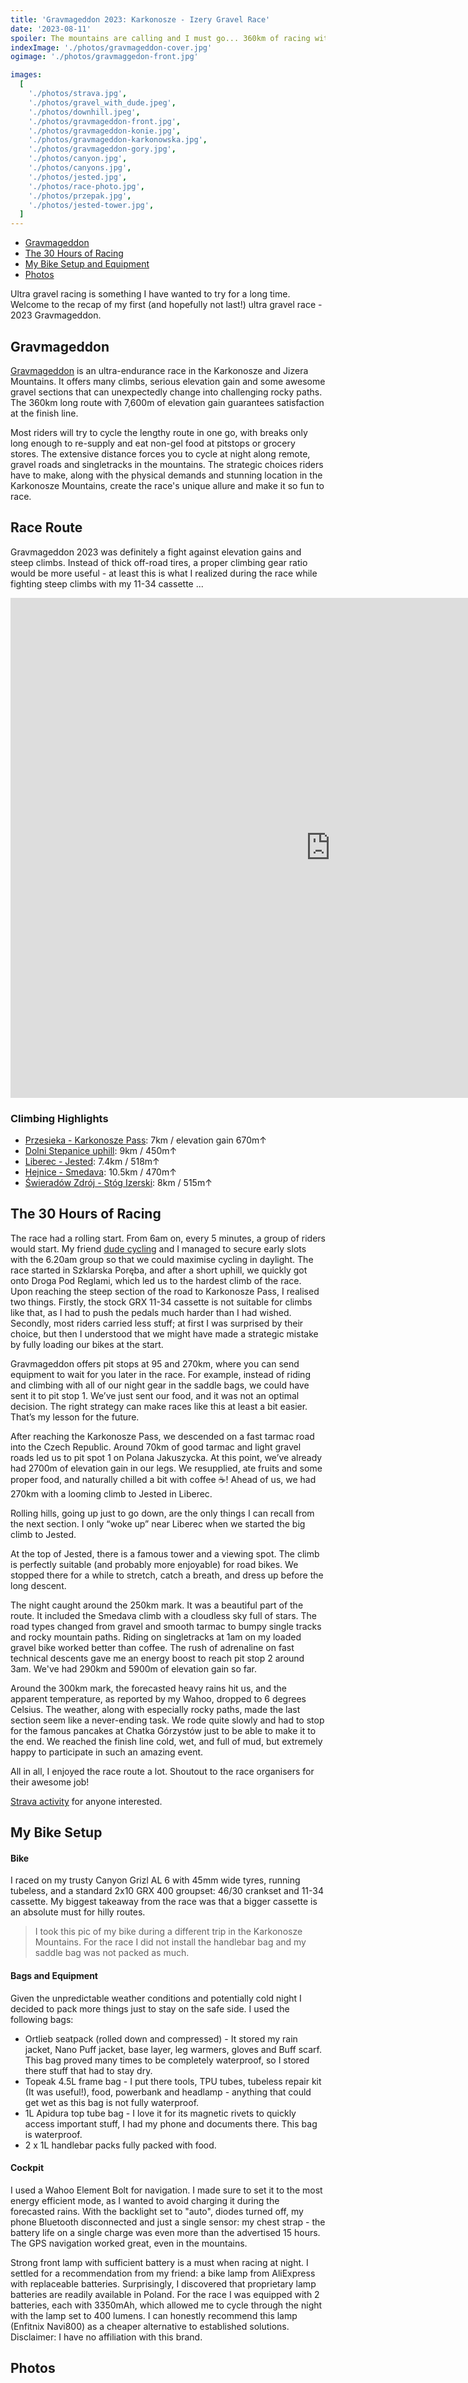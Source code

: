 ```yaml
---
title: 'Gravmageddon 2023: Karkonosze - Izery Gravel Race'
date: '2023-08-11'
spoiler: The mountains are calling and I must go... 360km of racing with 7,600m of elevation gain. Recap of the race and my bike setup.
indexImage: './photos/gravmageddon-cover.jpg'
ogimage: './photos/gravmaggedon-front.jpg'

images:
  [
    './photos/strava.jpg',
    './photos/gravel_with_dude.jpeg',
    './photos/downhill.jpeg',
    './photos/gravmageddon-front.jpg',
    './photos/gravmageddon-konie.jpg',
    './photos/gravmageddon-karkonowska.jpg',
    './photos/gravmageddon-gory.jpg',
    './photos/canyon.jpg',
    './photos/canyons.jpg',
    './photos/jested.jpg',
    './photos/race-photo.jpg',
    './photos/przepak.jpg',
    './photos/jested-tower.jpg',
  ]
---
```


- [Gravmageddon](#gravmageddon)
- [The 30 Hours of Racing](#the-30-hours-of-racing)
- [My Bike Setup and Equipment](#my-bike-setup)
- [Photos](#photos)

<MakeItBigContainer>
  <ImageComponent
    image={props.frontmatter.images[3]}
    alt="Gravmageddon 2023"
  ></ImageComponent>
</MakeItBigContainer>

Ultra gravel racing is something I have wanted to try for a long time. Welcome to the recap of my first (and hopefully not last!) ultra gravel race - 2023 Gravmageddon.

## Gravmageddon

[Gravmageddon](https://gravmageddon.pl/) is an ultra-endurance race in the Karkonosze and Jizera Mountains. It offers many climbs, serious elevation gain and some awesome gravel sections that can unexpectedly change into challenging rocky paths. The 360km long route with 7,600m of elevation gain guarantees satisfaction at the finish line.

Most riders will try to cycle the lengthy route in one go, with breaks only long enough to re-supply and eat non-gel food at pitstops or grocery stores. The extensive distance forces you to cycle at night along remote, gravel roads and singletracks in the mountains. The strategic choices riders have to make, along with the physical demands and stunning location in the Karkonosze Mountains, create the race's unique allure and make it so fun to race.

## Race Route

Gravmageddon 2023 was definitely a fight against elevation gains and steep climbs. Instead of thick off-road tires, a proper climbing gear ratio would be more useful - at least this is what I realized during the race while fighting steep climbs with my 11-34 cassette ...

<MakeItBigContainer>
  <LazyIframe height="800px">
    <iframe
      src="https://www.komoot.com/tour/1239254896/embed?profile=1"
      width="1024"
      height="800"
      frameborder="0"
      scrolling="no"
      loading="lazy"
      style="margin: 0;"
    ></iframe>
  </LazyIframe>
</MakeItBigContainer>

### Climbing Highlights

- [Przesieka - Karkonosze Pass](https://www.strava.com/segments/18546073): 7km / elevation gain 670m↑
- [Dolni Stepanice uphill](https://www.strava.com/segments/8338395): 9km / 450m↑
- [Liberec - Jested](https://www.strava.com/segments/21731343): 7.4km / 518m↑
- [Hejnice - Smedava](https://www.strava.com/segments/12846205): 10.5km / 470m↑
- [Świeradów Zdrój - Stóg Izerski](https://www.strava.com/segments/15982520): 8km / 515m↑

## The 30 Hours of Racing

<MakeItBigContainer>
  <Container>
    <Column>
      <ImageComponent
        image={props.frontmatter.images[0]}
        alt="Gravmageddon 2023 Strava route."
      ></ImageComponent>
    </Column>
    <Column flex={1.505}>
      <ImageComponent
        image={props.frontmatter.images[1]}
        alt="Gravmageddon 2023."
      ></ImageComponent>
    </Column>
  </Container>
</MakeItBigContainer>

The race had a rolling start. From 6am on, every 5 minutes, a group of riders would start. My friend [dude cycling](https://www.strava.com/athletes/54393824?oq=dude) and I managed to secure early slots with the 6.20am group so that we could maximise cycling in daylight. The race started in Szklarska Poręba, and after a short uphill, we quickly got onto Droga Pod Reglami, which led us to the hardest climb of the race. Upon reaching the steep section of the road to Karkonosze Pass, I realised two things. Firstly, the stock GRX 11-34 cassette is not suitable for climbs like that, as I had to push the pedals much harder than I had wished. Secondly, most riders carried less stuff; at first I was surprised by their choice, but then I understood that we might have made a strategic mistake by fully loading our bikes at the start.

Gravmageddon offers pit stops at 95 and 270km, where you can send equipment to wait for you later in the race. For example, instead of riding and climbing with all of our night gear in the saddle bags, we could have sent it to pit stop 1. We’ve just sent our food, and it was not an optimal decision. The right strategy can make races like this at least a bit easier. That’s my lesson for the future.

<MakeItBigContainer>
  <Container>
    <Column>
      <ImageComponent
        image={props.frontmatter.images[4]}
        alt="Gravmageddon 2023 Strava route."
      ></ImageComponent>
    </Column>
    <Column flex={2.26}>
      <ImageComponent
        image={props.frontmatter.images[5]}
        alt="Gravmageddon 2023."
      ></ImageComponent>
    </Column>
  </Container>
</MakeItBigContainer>

After reaching the Karkonosze Pass, we descended on a fast tarmac road into the Czech Republic. Around 70km of good tarmac and light gravel roads led us to pit spot 1 on Polana Jakuszycka. At this point, we’ve already had 2700m of elevation gain in our legs. We resupplied, ate fruits and some proper food, and naturally chilled a bit with coffee ☕️! Ahead of us, we had 270km with a looming climb to Jested in Liberec.

Rolling hills, going up just to go down, are the only things I can recall from the next section. I only “woke up” near Liberec when we started the big climb to Jested.

<MakeItBigContainer>
  <ImageComponent
    image={props.frontmatter.images[12]}
    alt="Jested Tower"
  ></ImageComponent>
</MakeItBigContainer>

At the top of Jested, there is a famous tower and a viewing spot. The climb is perfectly suitable (and probably more enjoyable) for road bikes. We stopped there for a while to stretch, catch a breath, and dress up before the long descent.

The night caught around the 250km mark. It was a beautiful part of the route. It included the Smedava climb with a cloudless sky full of stars. The road types changed from gravel and smooth tarmac to bumpy single tracks and rocky mountain paths. Riding on singletracks at 1am on my loaded gravel bike worked better than coffee. The rush of adrenaline on fast technical descents gave me an energy boost to reach pit stop 2 around 3am. We've had 290km and 5900m of elevation gain so far.

Around the 300km mark, the forecasted heavy rains hit us, and the apparent temperature, as reported by my Wahoo, dropped to 6 degrees Celsius. The weather, along with especially rocky paths, made the last section seem like a never-ending task. We rode quite slowly and had to stop for the famous pancakes at Chatka Górzystów just to be able to make it to the end. We reached the finish line cold, wet, and full of mud, but extremely happy to participate in such an amazing event.

All in all, I enjoyed the race route a lot. Shoutout to the race organisers for their awesome job!

[Strava activity](https://www.strava.com/activities/9588319669) for anyone interested.

## My Bike Setup

#### Bike

I raced on my trusty Canyon Grizl AL 6 with 45mm wide tyres, running tubeless, and a standard 2x10 GRX 400 groupset: 46/30 crankset and 11-34 cassette. My biggest takeaway from the race was that a bigger cassette is an absolute must for hilly routes.

<MakeItBigContainer>
  <ImageComponent
    image={props.frontmatter.images[7]}
    alt=" Canyon Grizl AL 6"
  ></ImageComponent>
</MakeItBigContainer>

> I took this pic of my bike during a different trip in the Karkonosze Mountains. For the race I did not install the handlebar bag and my saddle bag was not packed as much.

#### Bags and Equipment

Given the unpredictable weather conditions and potentially cold night I decided to pack more things just to stay on the safe side. I used the following bags:

- Ortlieb seatpack (rolled down and compressed) - It stored my rain jacket, Nano Puff jacket, base layer, leg warmers, gloves and Buff scarf. This bag proved many times to be completely waterproof, so I stored there stuff that had to stay dry.
- Topeak 4.5L frame bag - I put there tools, TPU tubes, tubeless repair kit (It was useful!), food, powerbank and headlamp - anything that could get wet as this bag is not fully waterproof.
- 1L Apidura top tube bag - I love it for its magnetic rivets to quickly access important stuff, I had my phone and documents there. This bag is waterproof.
- 2 x 1L handlebar packs fully packed with food.

#### Cockpit

I used a Wahoo Element Bolt for navigation. I made sure to set it to the most energy efficient mode, as I wanted to avoid charging it during the forecasted rains. With the backlight set to "auto", diodes turned off, my phone Bluetooth disconnected and just a single sensor: my chest strap - the battery life on a single charge was even more than the advertised 15 hours. The GPS navigation worked great, even in the mountains.

Strong front lamp with sufficient battery is a must when racing at night. I settled for a recommendation from my friend: a bike lamp from AliExpress with replaceable batteries. Surprisingly, I discovered that proprietary lamp batteries are readily available in Poland. For the race I was equipped with 2 batteries, each with 3350mAh, which allowed me to cycle through the night with the lamp set to 400 lumens. I can honestly recommend this lamp (Enfitnix Navi800) as a cheaper alternative to established solutions. Disclaimer: I have no affiliation with this brand.

## Photos

<MakeItBigContainer>
  <Container>
    <Column>
      <ImageComponent
        image={props.frontmatter.images[6]}
        alt="Gravmageddon 2023 Strava route."
        isRow
      ></ImageComponent>
    </Column>
    <Column>
      <ImageComponent
        image={props.frontmatter.images[2]}
        alt="Gravmageddon 2023."
        isRow
      ></ImageComponent>
    </Column>
  </Container>
  <Container>
    <Column flex={1.7765}>
      <ImageComponent
        image={props.frontmatter.images[8]}
        alt="Gravmageddon 2023 Strava route."
        isRow
      ></ImageComponent>
    </Column>
    <Column>
      <ImageComponent
        image={props.frontmatter.images[9]}
        alt="Gravmageddon 2023."
        isRow
      ></ImageComponent>
    </Column>
  </Container>
  <Container>
    <Column>
      <ImageComponent
        image={props.frontmatter.images[11]}
        alt="Gravmageddon 2023 Strava route."
      ></ImageComponent>
    </Column>
    <Column flex={2.135}>
      <ImageComponent
        image={props.frontmatter.images[10]}
        alt="Gravmageddon 2023."
      ></ImageComponent>
    </Column>
  </Container>
</MakeItBigContainer>
